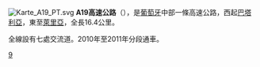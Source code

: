 {{Multiple issues|
{{Expand language|1=pt|time=2022-02-08T03:42:11+00:00}}
{{Unreferenced|time=2022-02-08T03:42:11+00:00}}
}}
[[File:Karte_A19_PT.svg|right]]
'''A19高速公路'''（{{lang-pt|[[A19|A19]]}}），是[[葡萄牙|葡萄牙]]中部一條高速公路，西起[[巴塔利亞|巴塔利亞]]，東至[[萊里亞|萊里亞]]，全長16.4公里。

全線設有七處交流道。2010年至2011年分段通車。
{{葡萄牙高速公路}}
[[Category:葡萄牙高速公路|9]]